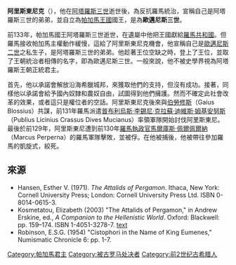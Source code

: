 '''阿里斯東尼克'''（{{bd|？||前129年|catIdx=P}}），他在[[阿塔羅斯三世|阿塔羅斯三世]]逝世後，為反抗羅馬統治，宣稱自己是阿塔羅斯三世的弟弟，並自立為[[帕加馬王國|帕加馬王國]]國王，是為'''歐邁尼斯三世'''。

前133年，帕加馬國王阿塔羅斯三世逝世，在遺屬中他把王國獻給[[羅馬共和國|羅馬共和國]]。但羅馬接收帕加馬主權動作緩慢，這給了阿里斯東尼克機會，他宣稱自己是[[歐邁尼斯二世|歐邁尼斯二世]]之私生子，是阿塔羅斯三世的弟弟。他趁著王位空缺之時，登上了王位，並取了王朝統治者相傳的名字，即為歐邁尼斯三世。一般來說，他不被史學界視為阿塔羅斯王朝正統君主。

首先，他以承諾會解放沿海希臘城邦，來獲取他們的支持，但沒有成功。接著，同樣他以承諾會給予國內奴隸和農奴自由，試圖得到他們擁護。然而不確定此社會改革的效果，或者這只是權位者的空話。阿里斯東尼克後來與[[伯勞修斯|伯勞修斯]]（Gaius Blossius）共謀，前131年羅馬派遣[[普布利烏斯·李錫尼·克拉蘇·迪維斯·姆基安努斯|普布利烏斯·李錫尼·克拉蘇·迪維斯·姆基安努斯]]（Publius Licinius Crassus Dives Mucianus）率領軍隊開始討伐阿里斯東尼。最後於前129年，阿里斯東尼遭到前130年[[羅馬執政官|羅馬執政官]][[馬爾庫斯·佩爾佩爾納|馬爾庫斯·佩爾佩爾納]]（Marcus Perperna）的羅馬軍隊擊敗，並被俘。在他被捕後，他被帶往參加羅馬的凱旋式，絞死。

==來源==
*Hansen, Esther V. (1971). ''The Attalids of Pergamon''. Ithaca, New York: Cornell University Press; London: Cornell University Press Ltd. ISBN 0-8014-0615-3.
*Kosmetatou, Elizabeth (2003) "The Attalids of Pergamon," in Andrew Erskine, ed., ''A Companion to the Hellenistic World''. Oxford: Blackwell: pp. 159–174. ISBN 1-4051-3278-7. [http://books.google.com/books?id=c1-SvffPjUUC&pg=PA159&dq=kosmetatou&ei=5n0sSPeUPIuOywSjx6XLAw&sig=1cqZNmNUIlpKQecTZeac2XRwn5M text] {{Wayback|url=http://books.google.com/books?id=c1-SvffPjUUC&pg=PA159&dq=kosmetatou&ei=5n0sSPeUPIuOywSjx6XLAw&sig=1cqZNmNUIlpKQecTZeac2XRwn5M |date=20111128061248 }}
*Robinson, E.S.G. (1954) "Cistophori in the Name of King Eumenes," Numismatic Chronicle 6: pp. 1-7.

{{Start box}}
{{S-reg}}
{{Succession box |
 title=[[帕加馬君主列表|帕加馬國王]] |
 before=[[阿塔羅斯三世|阿塔羅斯三世]] |
 after=無<br>[[羅馬共和國|羅馬共和國]]占領 |
 years=約前132年 – 約前129年}}
{{End box}}

{{希臘化時代統治者}}
{{Authority control}}
[[Category:帕加馬君主|Category:帕加馬君主]]
[[Category:被古罗马处决者|Category:被古罗马处决者]]
[[Category:前2世纪古希腊人|Category:前2世纪古希腊人]]